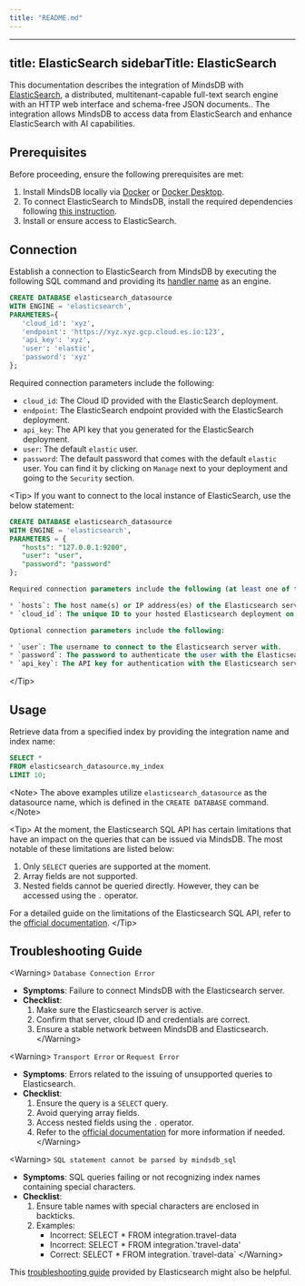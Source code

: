 ```yaml
---
title: "README.md"
---
```


---
title: ElasticSearch
sidebarTitle: ElasticSearch
---

This documentation describes the integration of MindsDB with [ElasticSearch](https://www.elastic.co/), a distributed, multitenant-capable full-text search engine with an HTTP web interface and schema-free JSON documents..
The integration allows MindsDB to access data from ElasticSearch and enhance ElasticSearch with AI capabilities.

## Prerequisites

Before proceeding, ensure the following prerequisites are met:

1. Install MindsDB locally via [Docker](https://docs.mindsdb.com/setup/self-hosted/docker) or [Docker Desktop](https://docs.mindsdb.com/setup/self-hosted/docker-desktop).
2. To connect ElasticSearch to MindsDB, install the required dependencies following [this instruction](/setup/self-hosted/docker#install-dependencies).
3. Install or ensure access to ElasticSearch.

## Connection

Establish a connection to ElasticSearch from MindsDB by executing the following SQL command and providing its [handler name](https://github.com/mindsdb/mindsdb/tree/main/mindsdb/integrations/handlers/elasticsearch_handler) as an engine.

```sql
CREATE DATABASE elasticsearch_datasource
WITH ENGINE = 'elasticsearch',
PARAMETERS={
   'cloud_id': 'xyz',
   'endpoint': 'https://xyz.xyz.gcp.cloud.es.io:123',
   'api_key': 'xyz',
   'user': 'elastic',
   'password': 'xyz'
};
```

Required connection parameters include the following:

* `cloud_id`: The Cloud ID provided with the ElasticSearch deployment.
* `endpoint`: The ElasticSearch endpoint provided with the ElasticSearch deployment.
* `api_key`: The API key that you generated for the ElasticSearch deployment.
* `user`: The default `elastic` user.
* `password`: The default password that comes with the default `elastic` user. You can find it by clicking on `Manage` next to your deployment and going to the `Security` section.

&lt;Tip&gt;
If you want to connect to the local instance of ElasticSearch, use the below statement:

```sql
CREATE DATABASE elasticsearch_datasource
WITH ENGINE = 'elasticsearch',
PARAMETERS = {
   "hosts": "127.0.0.1:9200",
   "user": "user",
   "password": "password"
};

Required connection parameters include the following (at least one of these parameters should be provided):

* `hosts`: The host name(s) or IP address(es) of the Elasticsearch server(s). If multiple host name(s) or IP address(es) exist, they should be separated by commas, e.g., `host1:port1, host2:port2`. If this parameter is not provided, `cloud_id` should be.
* `cloud_id`: The unique ID to your hosted Elasticsearch deployment on Elastic Cloud. If this parameter is not provided, `hosts` should be.

Optional connection parameters include the following:

* `user`: The username to connect to the Elasticsearch server with.
* `password`: The password to authenticate the user with the Elasticsearch server.
* `api_key`: The API key for authentication with the Elasticsearch server.
```
&lt;/Tip&gt;

## Usage

Retrieve data from a specified index by providing the integration name and index name:

```sql
SELECT *
FROM elasticsearch_datasource.my_index
LIMIT 10;
```

&lt;Note&gt;
The above examples utilize `elasticsearch_datasource` as the datasource name, which is defined in the `CREATE DATABASE` command.
&lt;/Note&gt;

&lt;Tip&gt;
At the moment, the Elasticsearch SQL API has certain limitations that have an impact on the queries that can be issued via MindsDB. The most notable of these limitations are listed below:
1. Only `SELECT` queries are supported at the moment.
2. Array fields are not supported.
3. Nested fields cannot be queried directly. However, they can be accessed using the `.` operator.

For a detailed guide on the limitations of the Elasticsearch SQL API, refer to the [official documentation](https://www.elastic.co/guide/en/elasticsearch/reference/current/sql-limitations.html).
&lt;/Tip&gt;

## Troubleshooting Guide

&lt;Warning&gt;
`Database Connection Error`

* **Symptoms**: Failure to connect MindsDB with the Elasticsearch server.
* **Checklist**:
    1. Make sure the Elasticsearch server is active.
    2. Confirm that server, cloud ID and credentials are correct.
    3. Ensure a stable network between MindsDB and Elasticsearch.
&lt;/Warning&gt;

&lt;Warning&gt;
`Transport Error` or `Request Error`

* **Symptoms**: Errors related to the issuing of unsupported queries to Elasticsearch.
* **Checklist**:
    1. Ensure the query is a `SELECT` query.
    2. Avoid querying array fields.
    3. Access nested fields using the `.` operator.
    4. Refer to the [official documentation](https://www.elastic.co/guide/en/elasticsearch/reference/current/sql-limitations.html) for more information if needed.
&lt;/Warning&gt;

&lt;Warning&gt;
`SQL statement cannot be parsed by mindsdb_sql`

* **Symptoms**: SQL queries failing or not recognizing index names containing special characters.
* **Checklist**:
    1. Ensure table names with special characters are enclosed in backticks.
    2. Examples:
        * Incorrect: SELECT * FROM integration.travel-data
        * Incorrect: SELECT * FROM integration.'travel-data'
        * Correct: SELECT * FROM integration.\`travel-data\`
&lt;/Warning&gt;

This [troubleshooting guide](https://www.elastic.co/guide/en/elasticsearch/reference/current/troubleshooting.html) provided by Elasticsearch might also be helpful.
